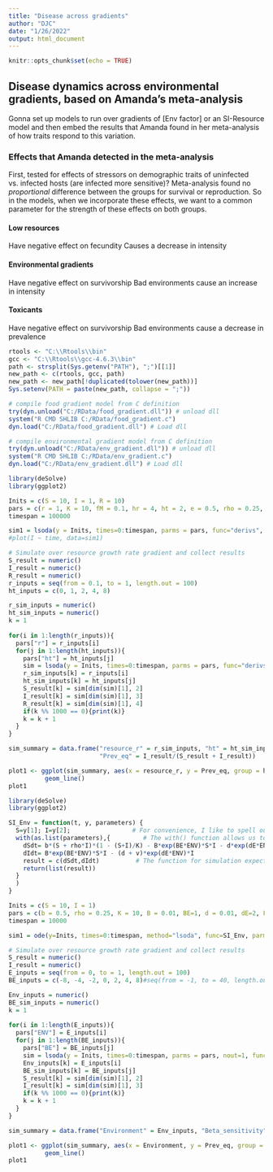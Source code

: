---
title: "Disease across gradients"
author: "DJC"
date: "1/26/2022"
output: html_document
---

```{r setup, include=FALSE}
knitr::opts_chunk$set(echo = TRUE)
```

## Disease dynamics across environmental gradients, based on Amanda's meta-analysis

Gonna set up models to run over gradients of [Env factor] or an SI-Resource model and then embed the results that Amanda found in her meta-analysis of how traits respond to this variation.

### Effects that Amanda detected in the meta-analysis

First, tested for effects of stressors on demographic traits of uninfected vs. infected hosts (are infected more sensitive)? Meta-analysis found no *proportional* difference between the groups for survival or reproduction. So in the models, when we incorporate these effects, we want to a common parameter for the strength of these effects on both groups.

#### Low resources
Have negative effect on fecundity
Causes a decrease in intensity


#### Environmental gradients
Have negative effect on survivorship
Bad environments cause an increase in intensity

#### Toxicants
Have negative effect on survivorship
Bad environments cause a decrease in prevalence

```{r}
rtools <- "C:\\Rtools\\bin"
gcc <- "C:\\Rtools\\gcc-4.6.3\\bin"
path <- strsplit(Sys.getenv("PATH"), ";")[[1]]
new_path <- c(rtools, gcc, path)
new_path <- new_path[!duplicated(tolower(new_path))]
Sys.setenv(PATH = paste(new_path, collapse = ";"))

# compile food gradient model from C definition
try(dyn.unload("C:/RData/food_gradient.dll")) # unload dll
system("R CMD SHLIB C:/RData/food_gradient.c")
dyn.load("C:/RData/food_gradient.dll") # Load dll

# compile environmental gradient model from C definition
try(dyn.unload("C:/RData/env_gradient.dll")) # unload dll
system("R CMD SHLIB C:/RData/env_gradient.c")
dyn.load("C:/RData/env_gradient.dll") # Load dll

```



```{r models}
library(deSolve)
library(ggplot2)

Inits = c(S = 10, I = 1, R = 10)
pars = c(r = 1, K = 10, fM = 0.1, hr = 4, ht = 2, e = 0.5, rho = 0.25, BM = 0.01, d = 0.01, v = 0.04)
timespan = 100000

sim1 = lsoda(y = Inits, times=0:timespan, parms = pars, func="derivs", dllname = "food_gradient", initfunc="initmod",  maxsteps=1e6)
#plot(I ~ time, data=sim1)

# Simulate over resource growth rate gradient and collect results
S_result = numeric()
I_result = numeric()
R_result = numeric()
r_inputs = seq(from = 0.1, to = 1, length.out = 100)
ht_inputs = c(0, 1, 2, 4, 8)

r_sim_inputs = numeric()
ht_sim_inputs = numeric()
k = 1
    
for(i in 1:length(r_inputs)){
  pars["r"] = r_inputs[i]
  for(j in 1:length(ht_inputs)){
    pars["ht"] = ht_inputs[j]
    sim = lsoda(y = Inits, times=0:timespan, parms = pars, func="derivs", dllname = "food_gradient", initfunc="initmod", hmax=0.1,  maxsteps=1e7)
    r_sim_inputs[k] = r_inputs[i]
    ht_sim_inputs[k] = ht_inputs[j]
    S_result[k] = sim[dim(sim)[1], 2]
    I_result[k] = sim[dim(sim)[1], 3]
    R_result[k] = sim[dim(sim)[1], 4]
    if(k %% 1000 == 0){print(k)}
    k = k + 1
  }
}

sim_summary = data.frame("resource_r" = r_sim_inputs, "ht" = ht_sim_inputs, "S_eq" = S_result, "I_eq" = I_result, "R_eq" = R_result,
                         "Prev_eq" = I_result/(S_result + I_result))

plot1 <- ggplot(sim_summary, aes(x = resource_r, y = Prev_eq, group = ht)) +
          geom_line() 
plot1

```
```{r models2}
library(deSolve)
library(ggplot2)

SI_Env = function(t, y, parameters) {
  S=y[1]; I=y[2];                 # For convenience, I like to spell out which state varible within the vector y is which
  with(as.list(parameters),{         # The with() function allows us to write very clean equations for the model by telling r where to look for parameter names
    dSdt= b*(S + rho*I)*(1 - (S+I)/K) - B*exp(BE*ENV)*S*I - d*exp(dE*ENV)*S    
    dIdt= B*exp(BE*ENV)*S*I - (d + v)*exp(dE*ENV)*I   
    result = c(dSdt,dIdt)          # The function for simulation expects us to store the result this way
    return(list(result))
  }
  ) 
}

Inits = c(S = 10, I = 1)
pars = c(b = 0.5, rho = 0.25, K = 10, B = 0.01, BE=1, d = 0.01, dE=2, ENV=0, v = 0.04)
timespan = 10000

sim1 = ode(y=Inits, times=0:timespan, method="lsoda", func=SI_Env, parms = pars)

# Simulate over resource growth rate gradient and collect results
S_result = numeric()
I_result = numeric()
E_inputs = seq(from = 0, to = 1, length.out = 100)
BE_inputs = c(-8, -4, -2, 0, 2, 4, 8)#seq(from = -1, to = 40, length.out = 100)

Env_inputs = numeric()
BE_sim_inputs = numeric()
k = 1
    
for(i in 1:length(E_inputs)){
  pars["ENV"] = E_inputs[i]
  for(j in 1:length(BE_inputs)){
    pars["BE"] = BE_inputs[j]
    sim = lsoda(y = Inits, times=0:timespan, parms = pars, nout=1, func="derivs", dllname = "env_gradient", initfunc="initmod",  maxsteps=1e6)
    Env_inputs[k] = E_inputs[i]
    BE_sim_inputs[k] = BE_inputs[j]
    S_result[k] = sim[dim(sim)[1], 2]
    I_result[k] = sim[dim(sim)[1], 3]
    if(k %% 1000 == 0){print(k)}
    k = k + 1
  }
}

sim_summary = data.frame("Environment" = Env_inputs, "Beta_sensitivity" = BE_sim_inputs, "S_eq" = S_result, "I_eq" = I_result, "Prev_eq" = I_result/(S_result + I_result))

plot1 <- ggplot(sim_summary, aes(x = Environment, y = Prev_eq, group = Beta_sensitivity)) +
          geom_line() 
plot1


```